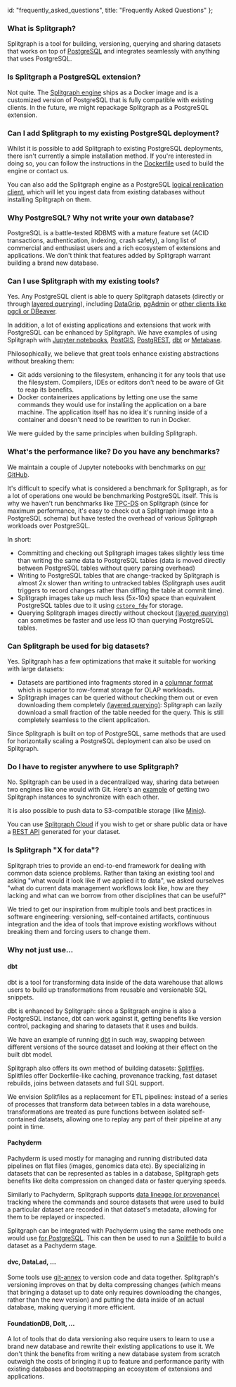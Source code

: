   id: "frequently_asked_questions",
  title: "Frequently Asked Questions"
};

### What is Splitgraph?

Splitgraph is a tool for building, versioning, querying and sharing datasets that works on top of [PostgreSQL](https://www.postgresql.org/) and integrates seamlessly with anything that uses PostgreSQL.

### Is Splitgraph a PostgreSQL extension?

Not quite. The [Splitgraph engine](../architecture/splitgraph_engine) ships as a Docker image and is a customized version of PostgreSQL that is fully compatible with existing clients. In the future, we might repackage Splitgraph as a PostgreSQL extension.

### Can I add Splitgraph to my existing PostgreSQL deployment?

Whilst it is possible to add Splitgraph to existing PostgreSQL deployments, there isn't currently
a simple installation method. If you're interested in doing so, you can follow the instructions
in the [Dockerfile](https://github.com/splitgraph/splitgraph/blob/master/engine/Dockerfile) used
to build the engine or contact us.

You can also add the Splitgraph engine as a PostgreSQL [logical replication client](../ingesting_data/postgres_replication),
which will let you ingest data from existing databases without installing Splitgraph on them.

### Why PostgreSQL? Why not write your own database?

PostgreSQL is a battle-tested RDBMS with a mature feature set (ACID transactions, authentication,
indexing, crash safety), a long list of commercial and enthusiast users and a rich ecosystem
of extensions and applications. We don't think that features added by Splitgraph warrant building a brand new database.

### Can I use Splitgraph with my existing tools?

Yes. Any PostgreSQL client is able to query Splitgraph datasets (directly or through [layered querying](../large_datasets/layered_querying)),
including [DataGrip](../integrating_splitgraph/datagrip), [pgAdmin](../integrating_splitgraph/pgadmin) or [other clients like pgcli or DBeaver](../integrating_splitgraph/other_clients).

In addition, a lot of existing applications and extensions that work with PostgreSQL can be enhanced
by Splitgraph. We have examples of using Splitgraph with [Jupyter notebooks](../integrating_splitgraph/jupyter_notebooks),
[PostGIS](../integrating_splitgraph/postgis), [PostgREST](../integrating_splitgraph/postgrest),
[dbt](../integrating_splitgraph/dbt) or [Metabase](../integrating_splitgraph/metabase).

Philosophically, we believe that great tools enhance existing abstractions without breaking them:

  * Git adds versioning to the filesystem, enhancing it for any tools that use the filesystem. Compilers,
    IDEs or editors don't need to be aware of Git to reap its benefits.
  * Docker containerizes applications by letting one use the same commands they would use
    for installing the application on a bare machine. The application itself has no idea it's running
    inside of a container and doesn't need to be rewritten to run in Docker.

We were guided by the same principles when building Splitgraph.

### What's the performance like? Do you have any benchmarks?

We maintain a couple of Jupyter notebooks with benchmarks on [our GitHub](https://github.com/splitgraph/splitgraph/tree/master/examples/benchmarking).

It's difficult to specify what is considered a benchmark for Splitgraph, as for a lot of operations
one would be benchmarking PostgreSQL itself. This is why we haven't run benchmarks like [TPC-DS](http://www.tpc.org/tpcds/) on Splitgraph
(since for maximum performance, it's easy to check out a Splitgraph image into a PostgreSQL schema)
but have tested the overhead of various Splitgraph workloads over PostgreSQL.

In short:

  * Committing and checking out Splitgraph images takes slightly less time than writing the same data to PostgreSQL tables (data is moved directly between PostgreSQL tables without query parsing overhead)
  * Writing to PostgreSQL tables that are change-tracked by Splitgraph is almost 2x slower
    than writing to untracked tables (Splitgraph uses audit triggers to record changes rather than
    diffing the table at commit time).
  * Splitgraph images take up much less (5x-10x) space than equivalent PostgreSQL tables due to it
    using [`cstore_fdw`](https://github.com/citusdata/cstore_fdw) for storage.
  * Querying Splitgraph images directly without checkout [(layered querying)](../large_datasets/layered_querying) can sometimes be faster and use less IO
  than querying PostgreSQL tables.

### Can Splitgraph be used for big datasets?

Yes. Splitgraph has a few optimizations that make it suitable for working with large datasets:

  * Datasets are partitioned into fragments stored in a [columnar format](../concepts/objects) which is
    superior to row-format storage for OLAP workloads.
  * Splitgraph images can be queried without checking them out or even downloading them completely
   [(layered querying)](../large_datasets/layered_querying): Splitgraph can lazily download a small fraction of the table needed for the query. This is still completely seamless to the client application.

Since Splitgraph is built on top of PostgreSQL, same methods that are used for horizontally scaling a
PostgreSQL deployment can also be used on Splitgraph.

### Do I have to register anywhere to use Splitgraph?

No. Splitgraph can be used in a decentralized way, sharing data between two engines like one would
with Git. Here's an [example](https://github.com/splitgraph/splitgraph/tree/master/examples/push-to-other-engine) of getting two Splitgraph instances to synchronize with each other.

It is also possible to push data to S3-compatible storage (like [Minio](https://github.com/splitgraph/splitgraph/tree/master/examples/push-to-object-storage)).

You can use [Splitgraph Cloud](../splitgraph_cloud/introduction) if you wish to
get or share public data or have a [REST API](../splitgraph_cloud/publish_rest_api) generated for your dataset.

### Is Splitgraph "X for data"?

Splitgraph tries to provide an end-to-end framework for dealing with common data science problems.
Rather than taking an existing tool and asking "what would it look like if we applied it to data", we asked ourselves "what do current data management workflows look like, how are they lacking and what can we borrow from other disciplines that can be useful?"

We tried to get our inspiration from multiple tools and best practices in software engineering: versioning, self-contained artifacts, continuous integration and the idea of tools that improve existing workflows without breaking them and forcing users to change them.

### Why not just use...

#### dbt

dbt is a tool for transforming data inside of the data warehouse that allows users to build up
transformations from reusable and versionable SQL snippets.

dbt is enhanced by Splitgraph: since a Splitgraph engine is also a PostgreSQL instance, dbt can
work against it, getting benefits like version control, packaging and sharing to datasets that it uses and builds.

We have an example of running [dbt](../integrating_splitgraph/dbt) in such way, swapping between different versions of the
source dataset and looking at their effect on the built dbt model.

Splitgraph also offers its own method of building datasets: [Splitfiles](../concepts/splitfiles). Splitfiles offer Dockerfile-like caching, provenance tracking, fast dataset rebuilds, joins between datasets and full SQL support.

We envision Splitfiles as a replacement for ETL pipelines: instead of a series of processes that transform data between tables in a data warehouse,
transformations are treated as pure functions between isolated self-contained datasets, allowing one to replay any part of their pipeline at any point in time.

#### Pachyderm

Pachyderm is used mostly for managing and running distributed data pipelines on flat files (images,
genomics data etc). By specializing in datasets that can be represented as tables in a database,
Splitgraph gets benefits like delta compression on changed data or faster querying speeds.

Similarly to Pachyderm, Splitgraph supports [data lineage (or provenance)](../working_with_data/inspecting_provenance) tracking where the
commands and source datasets that were used to build a particular dataset are recorded in that
dataset's metadata, allowing for them to be replayed or inspected.

Splitgraph can be integrated with Pachyderm using the same methods one would use [for PostgreSQL](https://docs.pachyderm.com/latest/how-tos/splitting-data/splitting/#ingesting-postgressql-data). This can then be used to run a [Splitfile](../concepts/splitfiles) to build a dataset as a
Pachyderm stage.

#### dvc, DataLad, ...

Some tools use [git-annex](https://git-annex.branchable.com/) to version code and data together.
Splitgraph's versioning improves on that by delta compressing changes (which means that bringing
a dataset up to date only requires downloading the changes, rather than the new version) and putting
the data inside of an actual database, making querying it more efficient.

#### FoundationDB, Dolt, ...

A lot of tools that do data versioning also require users to learn to use a brand new database
and rewrite their existing applications to use it. We don't think the benefits from writing a new
database system from scratch outweigh the costs of bringing it up to feature and performance parity with existing
databases and bootstrapping an ecosystem of extensions and applications.
